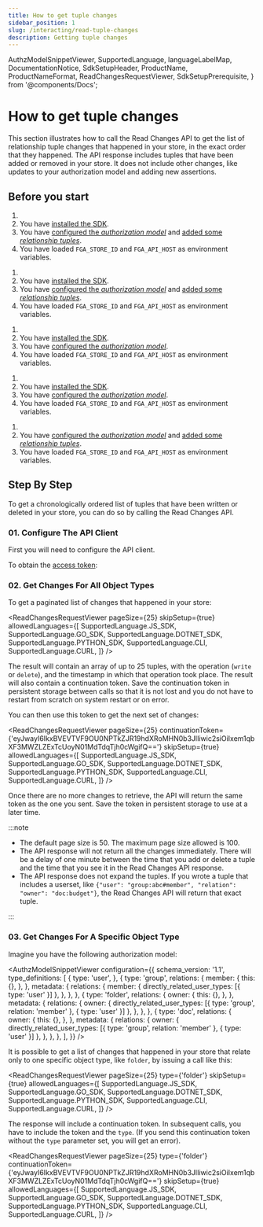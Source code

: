 ```yaml
---
title: How to get tuple changes
sidebar_position: 1
slug: /interacting/read-tuple-changes
description: Getting tuple changes
---
```


  AuthzModelSnippetViewer,
  SupportedLanguage,
  languageLabelMap,
  DocumentationNotice,
  SdkSetupHeader,
  ProductName,
  ProductNameFormat,
  ReadChangesRequestViewer,
  SdkSetupPrerequisite,
} from '@components/Docs';

# How to get tuple changes

<DocumentationNotice />

This section illustrates how to call the Read Changes API to get the list of relationship tuple changes that happened in your store, in the exact order that they happened. The API response includes tuples that have been added or removed in your store. It does not include other changes, like updates to your authorization model and adding new assertions.

## Before you start

<Tabs groupId="languages">
<TabItem value={SupportedLanguage.JS_SDK} label={languageLabelMap.get(SupportedLanguage.JS_SDK)}>

1. <SdkSetupPrerequisite />
2. You have [installed the SDK](../getting-started/install-sdk.mdx).
3. You have [configured the _authorization model_](../modeling) and [added some _relationship tuples_](../getting-started/update-tuples.mdx#02-calling-write-api-to-add-new-relationship-tuples).
4. You have loaded `FGA_STORE_ID` and `FGA_API_HOST` as environment variables.

</TabItem>
<TabItem value={SupportedLanguage.GO_SDK} label={languageLabelMap.get(SupportedLanguage.GO_SDK)}>

1. <SdkSetupPrerequisite />
2. You have [installed the SDK](../getting-started/install-sdk.mdx).
3. You have [configured the _authorization model_](../modeling) and [added some _relationship tuples_](../getting-started/update-tuples.mdx#02-calling-write-api-to-add-new-relationship-tuples).
4. You have loaded `FGA_STORE_ID` and `FGA_API_HOST` as environment variables.

</TabItem>

<TabItem value={SupportedLanguage.DOTNET_SDK} label={languageLabelMap.get(SupportedLanguage.DOTNET_SDK)}>

1. <SdkSetupPrerequisite />
2. You have [installed the SDK](../getting-started/install-sdk.mdx).
3. You have [configured the _authorization model_](../modeling).
4. You have loaded `FGA_STORE_ID` and `FGA_API_HOST` as environment variables.

</TabItem>
<TabItem value={SupportedLanguage.PYTHON_SDK} label={languageLabelMap.get(SupportedLanguage.PYTHON_SDK)}>

1. <SdkSetupPrerequisite />
2. You have [installed the SDK](../getting-started/install-sdk.mdx).
3. You have [configured the _authorization model_](../modeling).
4. You have loaded `FGA_STORE_ID` and `FGA_API_HOST` as environment variables.

</TabItem>
<TabItem value={SupportedLanguage.CURL} label={languageLabelMap.get(SupportedLanguage.CURL)}>

1. <SdkSetupPrerequisite />
2. You have [configured the _authorization model_](../modeling) and [added some _relationship tuples_](../getting-started/update-tuples.mdx#02-calling-write-api-to-add-new-relationship-tuples).
3. You have loaded `FGA_STORE_ID` and `FGA_API_HOST` as environment variables.

</TabItem>
</Tabs>

## Step By Step

To get a chronologically ordered list of tuples that have been written or deleted in your store, you can do so by calling the Read Changes API.

### 01. Configure The <ProductName format={ProductNameFormat.ShortForm}/> API Client

First you will need to configure the API client.

<Tabs groupId="languages">
<TabItem value={SupportedLanguage.JS_SDK} label={languageLabelMap.get(SupportedLanguage.JS_SDK)}>

<SdkSetupHeader lang="js-sdk" />

</TabItem>
<TabItem value={SupportedLanguage.GO_SDK} label={languageLabelMap.get(SupportedLanguage.GO_SDK)}>

<SdkSetupHeader lang="go-sdk" />

</TabItem>

<TabItem value={SupportedLanguage.DOTNET_SDK} label={languageLabelMap.get(SupportedLanguage.DOTNET_SDK)}>

<SdkSetupHeader lang="dotnet-sdk" />

</TabItem>

<TabItem value={SupportedLanguage.PYTHON_SDK} label={languageLabelMap.get(SupportedLanguage.PYTHON_SDK)}>

<SdkSetupHeader lang="python-sdk" />

</TabItem>

<TabItem value={SupportedLanguage.CURL} label={languageLabelMap.get(SupportedLanguage.CURL)}>

To obtain the [access token](https://auth0.com/docs/authorization/flows/call-your-api-using-the-client-credentials-flow):

<SdkSetupHeader lang="curl" />

</TabItem>

</Tabs>

### 02. Get Changes For All Object Types

To get a paginated list of changes that happened in your store:

<ReadChangesRequestViewer
  pageSize={25}
  skipSetup={true}
  allowedLanguages={[
    SupportedLanguage.JS_SDK,
    SupportedLanguage.GO_SDK,
    SupportedLanguage.DOTNET_SDK,
    SupportedLanguage.PYTHON_SDK,
    SupportedLanguage.CLI,
    SupportedLanguage.CURL,
  ]}
/>

The result will contain an array of up to 25 tuples, with the operation (`write` or `delete`), and the timestamp in which that operation took place. The result will also contain a continuation token. Save the continuation token in persistent storage between calls so that it is not lost and you do not have to restart from scratch on system restart or on error.

You can then use this token to get the next set of changes:

<ReadChangesRequestViewer
  pageSize={25}
  continuationToken={'eyJwayI6IkxBVEVTVF9OU0NPTkZJR19hdXRoMHN0b3JlIiwic2siOiIxem1qbXF3MWZLZExTcUoyN01MdTdqTjh0cWgifQ=='}
  skipSetup={true}
  allowedLanguages={[
    SupportedLanguage.JS_SDK,
    SupportedLanguage.GO_SDK,
    SupportedLanguage.DOTNET_SDK,
    SupportedLanguage.PYTHON_SDK,
    SupportedLanguage.CLI,
    SupportedLanguage.CURL,
  ]}
/>

Once there are no more changes to retrieve, the API will return the same token as the one you sent. Save the token in persistent storage to use at a later time.

:::note

- The default page size is 50. The maximum page size allowed is 100.
- The API response will not return all the changes immediately. There will be a delay of one minute between the time that you add or delete a tuple and the time that you see it in the Read Changes API response.
- The API response does not expand the tuples. If you wrote a tuple that includes a userset, like `{"user": "group:abc#member", "relation": "owner": "doc:budget"}`, the Read Changes API will return that exact tuple.

:::

### 03. Get Changes For A Specific Object Type

Imagine you have the following authorization model:

<AuthzModelSnippetViewer
  configuration={{
    schema_version: '1.1',
    type_definitions: [
      {
        type: 'user',
      },
      {
        type: 'group',
        relations: {
          member: {
            this: {},
          },
        },
        metadata: {
          relations: {
            member: { directly_related_user_types: [{ type: 'user' }] },
          },
        },
      },
      {
        type: 'folder',
        relations: {
          owner: {
            this: {},
          },
        },
        metadata: {
          relations: {
            owner: { directly_related_user_types: [{ type: 'group', relation: 'member' }, { type: 'user' }] },
          },
        },
      },
      {
        type: 'doc',
        relations: {
          owner: {
            this: {},
          },
        },
        metadata: {
          relations: {
            owner: { directly_related_user_types: [{ type: 'group', relation: 'member' }, { type: 'user' }] },
          },
        },
      },
    ],
  }}
/>

It is possible to get a list of changes that happened in your store that relate only to one specific object type, like `folder`, by issuing a call like this:

<ReadChangesRequestViewer
  pageSize={25}
  type={'folder'}
  skipSetup={true}
  allowedLanguages={[
    SupportedLanguage.JS_SDK,
    SupportedLanguage.GO_SDK,
    SupportedLanguage.DOTNET_SDK,
    SupportedLanguage.PYTHON_SDK,
    SupportedLanguage.CLI,
    SupportedLanguage.CURL,
  ]}
/>

The response will include a continuation token. In subsequent calls, you have to include the token and the `type`. (If you send this continuation token without the `type` parameter set, you will get an error).

<ReadChangesRequestViewer
  pageSize={25}
  type={'folder'}
  continuationToken={'eyJwayI6IkxBVEVTVF9OU0NPTkZJR19hdXRoMHN0b3JlIiwic2siOiIxem1qbXF3MWZLZExTcUoyN01MdTdqTjh0cWgifQ=='}
  skipSetup={true}
  allowedLanguages={[
    SupportedLanguage.JS_SDK,
    SupportedLanguage.GO_SDK,
    SupportedLanguage.DOTNET_SDK,
    SupportedLanguage.PYTHON_SDK,
    SupportedLanguage.CLI,
    SupportedLanguage.CURL,
  ]}
/>
